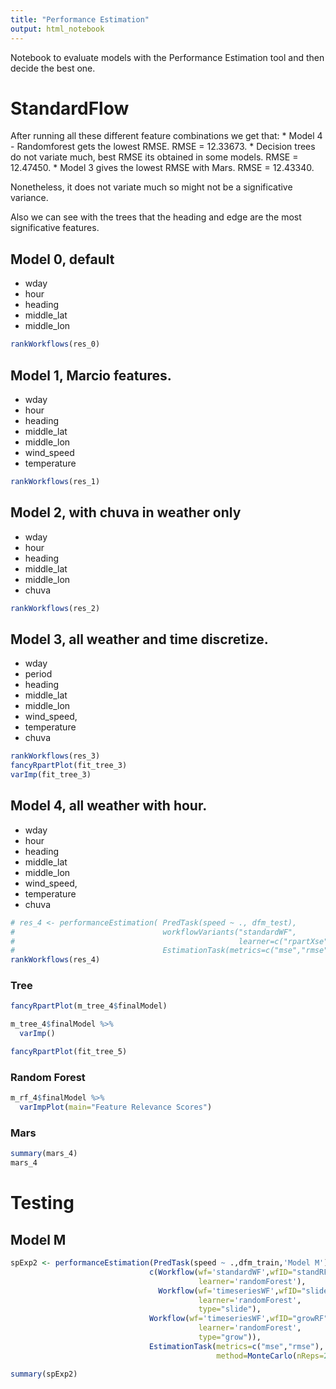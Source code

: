 ```yaml
---
title: "Performance Estimation"
output: html_notebook
---
```


Notebook to evaluate models with the Performance Estimation tool and then decide
the best one. 

# StandardFlow

  After running all these different feature combinations we get that:
  * Model 4 - Randomforest gets the lowest RMSE.
  RMSE = 12.33673.
  * Decision trees do not variate much, best RMSE its obtained in some models. 
  RMSE = 12.47450.
  * Model 3 gives the lowest RMSE with Mars.
  RMSE = 12.43340.

Nonetheless, it does not variate much so might not be a significative variance. 

Also we can see with the trees that the heading and edge are the most significative 
features. 

## Model 0, default 
  * wday
  * hour
  * heading
  * middle_lat
  * middle_lon

```r
rankWorkflows(res_0)
```

## Model 1, Marcio features. 
  * wday
  * hour
  * heading
  * middle_lat
  * middle_lon
  * wind_speed
  * temperature

```r
rankWorkflows(res_1)

```

## Model 2, with chuva in weather only 
  * wday
  * hour
  * heading
  * middle_lat
  * middle_lon
  * chuva
```r
rankWorkflows(res_2)
```

## Model 3, all weather and time discretize. 
  * wday
  * period
  * heading
  * middle_lat
  * middle_lon
  * wind_speed,
  * temperature
  * chuva
  
```r
rankWorkflows(res_3)
fancyRpartPlot(fit_tree_3)
varImp(fit_tree_3)
```


##  Model 4, all weather with hour. 
  * wday
  * hour
  * heading
  * middle_lat
  * middle_lon
  * wind_speed,
  * temperature
  * chuva
```r
# res_4 <- performanceEstimation( PredTask(speed ~ ., dfm_test),
#                                 workflowVariants("standardWF",
#                                                  learner=c("rpartXse","randomForest","earth")),
#                                 EstimationTask(metrics=c("mse","rmse"),method=CV(nReps=2,nFolds=5)))
rankWorkflows(res_4)

```

### Tree 

```r
fancyRpartPlot(m_tree_4$finalModel)

m_tree_4$finalModel %>% 
  varImp() 

fancyRpartPlot(fit_tree_5)
```


### Random Forest 

```r
m_rf_4$finalModel %>% 
  varImpPlot(main="Feature Relevance Scores") 
```


### Mars 

```r
summary(mars_4)
mars_4
```


# Testing 
## Model M

```r
spExp2 <- performanceEstimation(PredTask(speed ~ .,dfm_train,'Model M'),
                               c(Workflow(wf='standardWF',wfID="standRF",
                                          learner='randomForest'),
                                 Workflow(wf='timeseriesWF',wfID="slideRF",
                                          learner='randomForest',
                                          type="slide"),
                               Workflow(wf='timeseriesWF',wfID="growRF",
                                          learner='randomForest',
                                          type="grow")),
                               EstimationTask(metrics=c("mse","rmse"),
                                              method=MonteCarlo(nReps=2,szTrain=0.75,szTest=0.25)))

```
 
```r
summary(spExp2)
```









